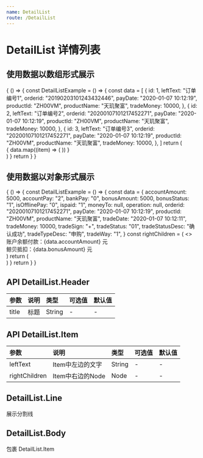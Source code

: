 ```yaml
---
name: DetailList
route: /DetailList
---
```



# DetailList 详情列表

## 使用数据以数组形式展示
<Playground>
  {
    () => {
      const DetailListExample = () => {
        const data = [
          {
            id: 1,
            leftText: "订单编号1",
            orderid: "20190203101243432446",
            payDate: "2020-01-07 10:12:19",
            productId: "ZH00VM",
            productName: "天玑聚富",
            tradeMoney: 10000,
          },
           {
            id: 2,
            leftText: "订单编号2",
            orderid: "20200107101217452271",
            payDate: "2020-01-07 10:12:19",
            productId: "ZH00VM",
            productName: "天玑聚富",
            tradeMoney: 10000,
          },
          {
            id: 3,
            leftText: "订单编号3",
            orderid: "20200107101217452271",
            payDate: "2020-01-07 10:12:19",
            productId: "ZH00VM",
            productName: "天玑聚富",
            tradeMoney: 10000,
          },
        ]
        return (
          <div>
            <DetailList>
               <DetailList.Header title="我是标题"/>
               <DetailList.Line />
               <DetailList.Body>
                 {
                    data.map((item) => (
                      <DetailList.Item
                        key={item.id}
                        leftText={item.leftText}
                        rightChildren={item.orderid}
                      />
                    ))
                 }
               </DetailList.Body>
            </DetailList>
          </div>
        )
      }
      return <DetailListExample />
    }
  }
</Playground>

## 使用数据以对象形式展示
<Playground>
  {
    () => {
      const DetailListExample = () => {
        const data = {
          accountAmount: 5000,
          accountPay: "2",
          bankPay: "0",
          bonusAmount: 5000,
          bonusStatus: "1",
          isOfflinePay: "0",
          ispaid: "1",
          moneyTo: null,
          operation: null,
          orderid: "20200107101217452271",
          payDate: "2020-01-07 10:12:19",
          productId: "ZH00VM",
          productName: "天玑聚富",
          tradeDate: "2020-01-07 10:12:11",
          tradeMoney: 10000,
          tradeSign: "+",
          tradeStatus: "01",
          tradeStatusDesc: "确认成功",
          tradeTypeDesc: "申购",
          tradeWay: "1",
        }
        const rightChildren = (
          <>
            <div>
              账户余额付款：{data.accountAmount} 元
            </div>
            <div>
              鲸贝抵扣：{data.bonusAmount} 元
            </div>
          </>
        )
        return (
          <div>
            <DetailList>
               <DetailList.Header title="我是标题"/>
               <DetailList.Line />
               <DetailList.Body>
                 <DetailList.Item leftText="订单编号" rightChildren={data.orderid}/>
                 <DetailList.Item leftText="交易时间" rightChildren={data.payDate}/>
                 <DetailList.Item leftText="申购" rightChildren={rightChildren}/>
               </DetailList.Body>
            </DetailList>
          </div>
        )
      }
      return <DetailListExample />
    }
  }
</Playground>

## API DetailList.Header
| 参数 | 说明 | 类型 | 可选值 | 默认值 |
| :--- | :--- | :--- | :---- | :--- |
| title | 标题 | String | - | - |


## API DetailList.Item
| 参数 | 说明 | 类型 | 可选值 | 默认值 |
| :--- | :--- | :--- | :---- | :--- |
| leftText | Item中左边的文字 | String | - | - |
| rightChildren | Item中右边的Node | Node | - | - |

## DetailList.Line
展示分割线

## DetailList.Body
包裹 DetailList.Item